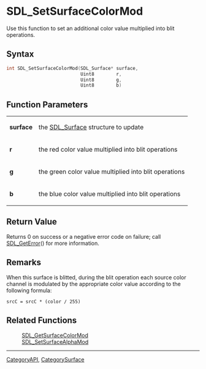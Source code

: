 
= SDL_SetSurfaceColorMod =
Use this function to set an additional color value multiplied into blit operations.


== Syntax ==
<syntaxhighlight lang='c++'>
int SDL_SetSurfaceColorMod(SDL_Surface* surface,
                           Uint8        r,
                           Uint8        g,
                           Uint8        b)
</syntaxhighlight>

== Function Parameters ==
{|
|'''surface'''
|the [[SDL_Surface]] structure to update
|-
|'''r'''
|the red color value multiplied into blit operations
|-
|'''g'''
|the green color value multiplied into blit operations
|-
|'''b'''
|the blue color value multiplied into blit operations
|}

== Return Value ==
Returns 0 on success or a negative error code on failure; call [[SDL_GetError]]() for more information.

== Remarks ==
When this surface is blitted, during the blit operation each source color channel is modulated by the appropriate color value according to the following formula:
 <code>srcC = srcC * (color / 255)</code>

== Related Functions ==
:[[SDL_GetSurfaceColorMod]]
:[[SDL_SetSurfaceAlphaMod]]

----
[[CategoryAPI]], [[CategorySurface]]
